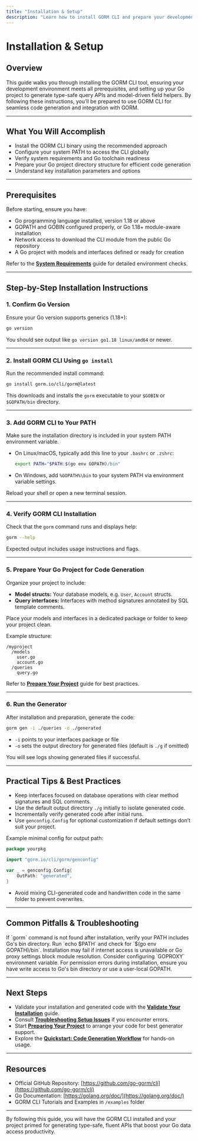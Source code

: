 ```yaml
---
title: "Installation & Setup"
description: "Learn how to install GORM CLI and prepare your development environment. This guide ensures you meet all prerequisites and provides step-by-step instructions for configuring your Go project for code generation."
---
```


# Installation & Setup

## Overview

This guide walks you through installing the GORM CLI tool, ensuring your development environment meets all prerequisites, and setting up your Go project to generate type-safe query APIs and model-driven field helpers. By following these instructions, you’ll be prepared to use GORM CLI for seamless code generation and integration with GORM.

---

## What You Will Accomplish

- Install the GORM CLI binary using the recommended approach
- Configure your system PATH to access the CLI globally
- Verify system requirements and Go toolchain readiness
- Prepare your Go project directory structure for efficient code generation
- Understand key installation parameters and options

---

## Prerequisites

Before starting, ensure you have:

- Go programming language installed, version 1.18 or above
- GOPATH and GOBIN configured properly, or Go 1.18+ module-aware installation
- Network access to download the CLI module from the public Go repository
- A Go project with models and interfaces defined or ready for creation

Refer to the **[System Requirements](../getting-started/setup-introduction/requirements)** guide for detailed environment checks.

---

## Step-by-Step Installation Instructions

### 1. Confirm Go Version

Ensure your Go version supports generics (1.18+):

```bash
go version
```

You should see output like `go version go1.18 linux/amd64` or newer.

---

### 2. Install GORM CLI Using `go install`

Run the recommended install command:

```bash
go install gorm.io/cli/gorm@latest
```

This downloads and installs the `gorm` executable to your `$GOBIN` or `$GOPATH/bin` directory.

---

### 3. Add GORM CLI to Your PATH

Make sure the installation directory is included in your system PATH environment variable.

- On Linux/macOS, typically add this line to your `.bashrc` or `.zshrc`:

  ```bash
  export PATH="$PATH:$(go env GOPATH)/bin"
  ```

- On Windows, add `%GOPATH%\bin` to your system PATH via environment variable settings.

Reload your shell or open a new terminal session.

---

### 4. Verify GORM CLI Installation

Check that the `gorm` command runs and displays help:

```bash
gorm --help
```

Expected output includes usage instructions and flags.

---

### 5. Prepare Your Go Project for Code Generation

Organize your project to include:

- **Model structs:** Your database models, e.g. `User`, `Account` structs.
- **Query interfaces:** Interfaces with method signatures annotated by SQL template comments.

Place your models and interfaces in a dedicated package or folder to keep your project clean.

Example structure:

```
/myproject
  /models
    user.go
    account.go
  /queries
    query.go
```

Refer to **[Prepare Your Project](../getting-started/first-usage-configuration/project-structure)** guide for best practices.

---

### 6. Run the Generator

After installation and preparation, generate the code:

```bash
gorm gen -i ./queries -o ./generated
```

- `-i` points to your interfaces package or file
- `-o` sets the output directory for generated files (default is `./g` if omitted)

You will see logs showing generated files if successful.

---

## Practical Tips & Best Practices

- Keep interfaces focused on database operations with clear method signatures and SQL comments.
- Use the default output directory `./g` initially to isolate generated code.
- Incrementally verify generated code after initial runs.
- Use `genconfig.Config` for optional customization if default settings don’t suit your project.

Example minimal config for output path:

```go
package yourpkg

import "gorm.io/cli/gorm/genconfig"

var _ = genconfig.Config{
    OutPath: "generated",
}
```

- Avoid mixing CLI-generated code and handwritten code in the same folder to prevent overwrites.

---

## Common Pitfalls & Troubleshooting

<Tip>
If `gorm` command is not found after installation, verify your PATH includes Go's bin directory. Run `echo $PATH` and check for `$(go env GOPATH)/bin`.
</Tip>

<Warning>
Installation may fail if internet access is unavailable or Go proxy settings block module resolution. Consider configuring `GOPROXY` environment variable.
</Warning>

<Note>
For permission errors during installation, ensure you have write access to Go's bin directory or use a user-local GOPATH.
</Note>

---

## Next Steps

- Validate your installation and generated code with the **[Validate Your Installation](../getting-started/setup-introduction/validate-install)** guide.
- Consult **[Troubleshooting Setup Issues](../getting-started/setup-introduction/troubleshooting)** if you encounter errors.
- Start **[Preparing Your Project](../getting-started/first-usage-configuration/project-structure)** to arrange your code for best generator support.
- Explore the **[Quickstart: Code Generation Workflow](../guides/getting-started/quickstart-code-generation)** for hands-on usage.

---

## Resources

- Official GitHub Repository: [https://github.com/go-gorm/cli](https://github.com/go-gorm/cli)
- Go Documentation: [https://golang.org/doc/](https://golang.org/doc/)
- GORM CLI Tutorials and Examples in `/examples` folder

---

By following this guide, you will have the GORM CLI installed and your project primed for generating type-safe, fluent APIs that boost your Go data access productivity.


